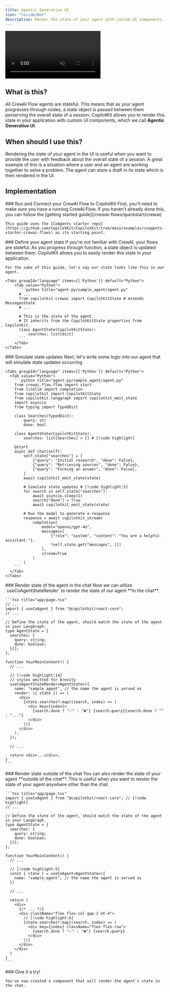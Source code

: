 ```yaml
---
title: Agentic Generative UI
icon: "lucide/Bot"
description: Render the state of your agent with custom UI components.
---
```



<video
  src="/images/coagents/agentic-generative-ui.mp4"
  className="rounded-lg shadow-xl"
  loop
  playsInline
  controls
  autoPlay
  muted
/>
<Callout>
  This video demonstrates the [implementation](#implementation) section applied
  to out [coagents starter
  project](https://github.com/CopilotKit/CopilotKit/tree/main/examples/coagents-starter-crewai-flows).
</Callout>

## What is this?

All CrewAI Flow agents are stateful. This means that as your agent progresses through nodes, a state object is passed between them perserving
the overall state of a session. CopilotKit allows you to render this state in your application with custom UI components, which we call **Agentic Generative UI**.

## When should I use this?

Rendering the state of your agent in the UI is useful when you want to provide the user with feedback about the overall state of a session. A great example of this
is a situation where a user and an agent are working together to solve a problem. The agent can store a draft in its state which is then rendered in the UI.

## Implementation

<Steps>
  <Step>
    ### Run and Connect your CrewAI Flow to CopilotKit
    First, you'll need to make sure you have a running CrewAI Flow. If you haven't already done this, you can follow the [getting started guide](/crewai-flows/quickstart/crewai)

    This guide uses the [CoAgents starter repo](https://github.com/CopilotKit/CopilotKit/tree/main/examples/coagents-starter-crewai-flows) as its starting point.

  </Step>
  <Step>
    ### Define your agent state
    If you're not familiar with CrewAI, your flows are stateful. As you progress through function, a state object is updated between them. CopilotKit
    allows you to easily render this state in your application. 
    
    For the sake of this guide, let's say our state looks like this in our agent.

    <Tabs groupId="language" items={['Python']} default="Python">
        <Tab value="Python">
          ```python title="agent-py/sample_agent/agent.py"
          # ...
          from copilotkit.crewai import CopilotKitState # extends MessagesState
          # ...

          # This is the state of the agent.
          # It inherits from the CopilotKitState properties from CopilotKit.
          class AgentState(CopilotKitState):
              searches: list[dict]
          ```
        </Tab>
    </Tabs>

  </Step>
  <Step>
    ### Simulate state updates
    Next, let's write some logic into our agent that will simulate state updates occurring.

    <Tabs groupId="language" items={['Python']} default="Python">
      <Tab value="Python">
        ```python title="agent-py/sample_agent/agent.py"
        from crewai.flow.flow import start
        from litellm import completion
        from copilotkit import CopilotKitState
        from copilotkit.langgraph import copilotkit_emit_state
        import asyncio
        from typing import TypedDict

        class Searches(TypedDict):
            query: str
            done: bool

        class AgentState(CopilotKitState):
            searches: list[Searches] = [] # [!code highlight]

        @start
        async def chat(self):
            self.state["searches"] = [
                {"query": "Initial research", "done": False},
                {"query": "Retrieving sources", "done": False},
                {"query": "Forming an answer", "done": False},
            ]
            await copilotkit_emit_state(state)

            # Simulate state updates # [!code highlight:5]
            for search in self.state["searches"]:
                await asyncio.sleep(1)
                search["done"] = True
                await copilotkit_emit_state(state)

            # Run the model to generate a response
            response = await copilotkit_stream(
                completion(
                    model="openai/gpt-4o",
                    messages=[
                        {"role": "system", "content": "You are a helpful assistant."},
                        *self.state.get("messages", [])
                    ],
                    stream=True
                )
            )
        ```
      </Tab>
    </Tabs>

  </Step>
  <Step>
    ### Render state of the agent in the chat
    Now we can utilize `useCoAgentStateRender` to render the state of our agent **in the chat**.

    ```tsx title="app/page.tsx"
    // ...
    import { useCoAgent } from "@copilotkit/react-core";
    // ...

    // Define the state of the agent, should match the state of the agent in your LangGraph.
    type AgentState = {
      searches: {
        query: string;
        done: boolean;
      }[];
    };

    function YourMainContent() {
      // ...

      // [!code highlight:14]
      // styles omitted for brevity
      useCoAgentStateRender<AgentState>({
        name: "sample_agent", // the name the agent is served as
        render: ({ state }) => (
          <div>
            {state.searches?.map((search, index) => (
              <div key={index}>
                {search.done ? "✅" : "❌"} {search.query}{search.done ? "" : "..."}
              </div>
            ))}
          </div>
        ),
      });

      // ...

      return <div>...</div>;
    }
    ```

  </Step>
  <Step>
    ### Render state outside of the chat
    You can also render the state of your agent **outside of the chat**. This is useful when you want to render the state of your agent anywhere
    other than the chat.

    ```tsx title="app/page.tsx"
    import { useCoAgent } from "@copilotkit/react-core"; // [!code highlight]
    // ...

    // Define the state of the agent, should match the state of the agent in your LangGraph.
    type AgentState = {
      searches: {
        query: string;
        done: boolean;
      }[];
    };

    function YourMainContent() {
      // ...

      // [!code highlight:5]
      const { state } = useCoAgent<AgentState>({
        name: "sample_agent", // the name the agent is served as
      })

      // ...

      return (
        <div>
          {/* ... */}
          <div className="flex flex-col gap-2 mt-4">
            // [!code highlight:6]
            {state.searches?.map((search, index) => (
              <div key={index} className="flex flex-row">
                {search.done ? "✅" : "❌"} {search.query}
              </div>
            ))}
          </div>
        </div>
      )
    }
    ```

  </Step>
  <Step>
    ### Give it a try!

    You've now created a component that will render the agent's state in the chat.

  </Step>
</Steps>
